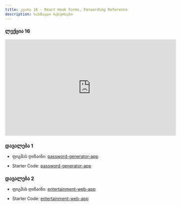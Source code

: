 ```yaml
---
title: კვირა 16 - React Hook Forms, Forwarding Reference
description: სასწავლო რესურსები
---
```


### ლექცია 16
<iframe width="560" height="315" src="https://www.youtube.com/embed/LkZXfqv37M4?si=B-0vX0IKVm1Z6P6R" title="YouTube video player" frameBorder="0" allow="accelerometer; autoplay; clipboard-write; encrypted-media; gyroscope; picture-in-picture; web-share" allowFullScreen></iframe>

### დავალება 1

- ფიგმას დიზაინი: [password-generator-app](https://www.figma.com/file/7h3sinSGIkJ4YSPJdfwedi/password-generator-app?type=design&node-id=0-229&mode=design)

- Starter Code: [password-generator-app](/zip-files/password-generator-app.zip)

### დავალება 2

- ფიგმას დიზაინი: [entertainment-web-app](https://www.figma.com/file/QUmtq9p2AePwwK746NEM8s/entertainment-web-app?type=design&node-id=0-1&mode=design)

- Starter Code: [entertainment-web-app](/zip-files/entertainment-web-app.zip)